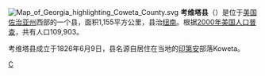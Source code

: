 [[File:Map_of_Georgia_highlighting_Coweta_County.svg|right]]
'''考维塔县'''（{{lang-en|Coweta County}}）是位于[[美国|美国]][[佐治亚州|佐治亚州]]西部的一个县，面积1,155平方公里，县治[[纽南_(佐治亚州)|纽南]]。根据[[2000年美国人口普查|2000年美国人口普查]]，共有人口109,903。

考维塔县成立于1826年6月9日，县名源自居住在当地的[[印第安|印第安]]部落Koweta。

{{考維塔縣 (喬治亞州)}}
{{Georgia}}

[[Category:佐治亚州行政区划|C]]